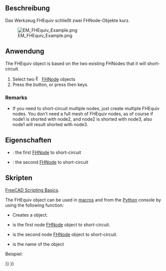 <languages/>

{{Docnav
|[[EM_FHPlaneAddRemoveNodeHole|FHPlaneAddRemoveNodeHole]]
|[[EM_FHPort|FHPort]]
|[[EM_Workbench|EM]]
|IconL=EM_FHPlaneAddRemoveNodeHole.svg
|IconR=EM_FHPort.svg
|IconC=EMWorkbench.svg
}}

{{GuiCommand
|Name=EM FHEquiv
|MenuLocation=EM → FHEquiv
|Workbenches=[[EM_Workbench|EM]]
|Shortcut={{KEY|E}} {{KEY|E}}
|Version=0.17
|SeeAlso=[[EM_FHNode|EM FHNode]], [[EM_FHSegment|EM FHSegment]], [[EM_FHPath|EM FHPath]], [[EM_FHPlane|EM FHPlane]], [[EM_FHPort|EM FHPort]]
}}

<span id="Description"></span>
==Beschreibung==

Das Werkzeug FHEquiv schließt zwei FHNode-Objekte kurz.

[[Image:EM_FHEquiv_Example.png]]

{{Caption|FastHenry FHEquiv}}

<span id="Usage"></span>
==Anwendung==

The FHEquiv object is based on the two existing FHNodes that it will short-circuit.

# Select two [[Image:EM_FHNode.svg|16px]] [[EM_FHNode|FHNode]] objects
# Press the {{Button|[[Image:EM_FHEquiv.svg|16px]] [[EM_FHEquiv|EM FHEquiv]]}} button, or press {{KEY|E}} then {{KEY|E}} keys.

===Remarks===

* If you need to short-circuit multiple nodes, just create multiple FHEquiv nodes. You don't need a full mesh of FHEquiv nodes, as of course if node1 is shorted with node2, and node2 is shorted with node3, also node1 will result shorted with node3.

<span id="Properties"></span>
==Eigenschaften==

* {{PropertyData|Node1}}: the first [[EM_FHNode|FHNode]] to short-circuit
* {{PropertyData|Node2}}: the second [[EM_FHNode|FHNode]] to short-circuit

<span id="Scripting"></span>
==Skripten==

{{Emphasis|See also:}} [[FreeCAD_Scripting_Basics|FreeCAD Scripting Basics]].

The FHEquiv object can be used in [[Macros|macros]] and from the [[Python|Python]] console by using the following function:

{{Code|code=
equiv = makeFHEquiv(node1=None,node2=None,name='FHEquiv')
}}

* Creates a {{incode|FHEquiv}} object.
* {{incode|node1}} is the first node [[EM_FHNode|FHNode]] object to short-circuit.
* {{incode|node2}} is the second node [[EM_FHNode|FHNode]] object to short-circuit.
* {{incode|name}} is the name of the object

Beispiel:

{{Code|code=
import FreeCAD, EM

fhnode1 = EM.makeFHNode(X=1.0,Y=0,Z=0)
fhnode2 = EM.makeFHNode(X=0,Y=1.0,Z=0)

fhequiv = EM.makeFHEquiv(fhnode1, fhnode2)
}}


{{Docnav
|[[EM_FHPlaneAddRemoveNodeHole|FHPlaneAddRemoveNodeHole]]
|[[EM_FHPort|FHPort]]
|[[EM_Workbench|EM]]
|IconL=EM_FHPlaneAddRemoveNodeHole.svg
|IconR=EM_FHPort.svg
|IconC=EMWorkbench.svg
}}

{{EM Tools navi{{#translation:}}}}
{{Userdocnavi{{#translation:}}}}